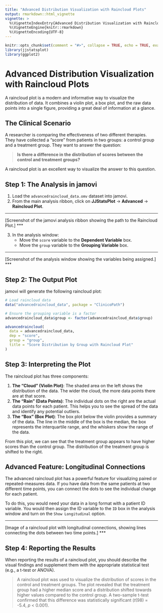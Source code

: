 ```yaml
---
title: "Advanced Distribution Visualization with Raincloud Plots"
output: rmarkdown::html_vignette
vignette: >
  %\VignetteIndexEntry{Advanced Distribution Visualization with Raincloud Plots}
  %\VignetteEngine{knitr::rmarkdown}
  %\VignetteEncoding{UTF-8}
---
```


```r
knitr::opts_chunk$set(comment = "#>", collapse = TRUE, echo = TRUE, eval = FALSE, warning = FALSE, message = FALSE, fig.width=8, fig.height=6)
library(jjstatsplot)
library(ggplot2)
```

# Advanced Distribution Visualization with Raincloud Plots

A raincloud plot is a modern and informative way to visualize the distribution of data. It combines a violin plot, a box plot, and the raw data points into a single figure, providing a great deal of information at a glance.

## The Clinical Scenario

A researcher is comparing the effectiveness of two different therapies. They have collected a "score" from patients in two groups: a control group and a treatment group. They want to answer the question:

> **Is there a difference in the distribution of scores between the control and treatment groups?**

A raincloud plot is an excellent way to visualize the answer to this question.

## Step 1: The Analysis in jamovi

1.  Load the `advancedraincloud_data.omv` dataset into jamovi.
2.  From the main analysis ribbon, click on **JJStatsPlot** -> **Advanced** -> **Raincloud Plot**.

***
[Screenshot of the jamovi analysis ribbon showing the path to the Raincloud Plot.]
***

3.  In the analysis window:
    *   Move the `score` variable to the **Dependent Variable** box.
    *   Move the `group` variable to the **Grouping Variable** box.

***
[Screenshot of the analysis window showing the variables being assigned.]
***

## Step 2: The Output Plot

jamovi will generate the following raincloud plot:

```r
# Load raincloud data
data("advancedraincloud_data", package = "ClinicoPath")

# Ensure the grouping variable is a factor
advancedraincloud_data$group <- factor(advancedraincloud_data$group)

advancedraincloud(
  data = advancedraincloud_data,
  dep = "score",
  group = "group",
  title = "Score Distribution by Group with Raincloud Plot"
)
```

## Step 3: Interpreting the Plot

The raincloud plot has three components:

1.  **The "Cloud" (Violin Plot)**: The shaded area on the left shows the distribution of the data. The wider the cloud, the more data points there are at that score.
2.  **The "Rain" (Data Points)**: The individual dots on the right are the actual data points for each patient. This helps you to see the spread of the data and identify any potential outliers.
3.  **The "Box" (Box Plot)**: The box plot below the violin provides a summary of the data. The line in the middle of the box is the median, the box represents the interquartile range, and the whiskers show the range of the data.

From this plot, we can see that the treatment group appears to have higher scores than the control group. The distribution of the treatment group is shifted to the right.

## Advanced Feature: Longitudinal Connections

The advanced raincloud plot has a powerful feature for visualizing paired or repeated-measures data. If you have data from the same patients at two different time points, you can connect the dots to see the individual change for each patient.

To do this, you would need your data in a long format with a patient ID variable. You would then assign the ID variable to the `ID` box in the analysis window and turn on the `Show Longitudinal` option.

***
[Image of a raincloud plot with longitudinal connections, showing lines connecting the dots between two time points.]
***

## Step 4: Reporting the Results

When reporting the results of a raincloud plot, you should describe the visual findings and supplement them with the appropriate statistical test (e.g., a t-test or ANOVA).

> A raincloud plot was used to visualize the distribution of scores in the control and treatment groups. The plot revealed that the treatment group had a higher median score and a distribution shifted towards higher values compared to the control group. A two-sample t-test confirmed that this difference was statistically significant (*t*(98) = -5.4, *p* < 0.001).
